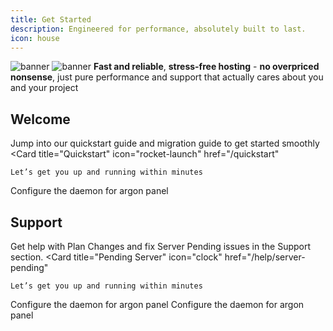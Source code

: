 ```yaml
---
title: Get Started
description: Engineered for performance, absolutely built to last.
icon: house
---
```


<img
  className="block dark:hidden"
  src="/logo/sFpXO9Q.png"
  alt="banner"
/>
<img
  className="hidden dark:
"
  src="/logo/sFpXO9Q.png"
  alt="banner"
/>
**Fast and reliable**, **stress-free hosting** - **no overpriced nonsense**, just pure performance and support that actually cares about you and your project

## Welcome
Jump into our quickstart guide and migration guide to get started smoothly
<CardGroup cols={2}>
  <Card
    title="Quickstart"
    icon="rocket-launch"
    href="/quickstart"
  >
    Let’s get you up and running within minutes
  </Card>
  <Card
    title="Migration"
    icon="upload"
    href="/migration"
  >
    Configure the daemon for argon panel
  </Card>
</CardGroup>

## Support
Get help with Plan Changes and fix Server Pending issues in the Support section.
<CardGroup cols={2}>
  <Card
    title="Pending Server"
    icon="clock"
    href="/help/server-pending"
  >
    Let’s get you up and running within minutes
  </Card>
  <Card
    title="Upgrade Plan"
    icon="bolt-lightning"
    href="/help/upgrade-plan"
  >
    Configure the daemon for argon panel
  </Card>
<Card
    title="Cancel Plan"
    icon=circle-xmark"
    href="help/cancel-plan"
  >
    Configure the daemon for argon panel
  </Card>
</CardGroup>


